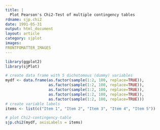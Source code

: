 ```yaml
---
title: |
  Plot Pearson's Chi2-Test of multiple contingency tables
rdname: sjp.chi2
date: 1991-05-31
output: html_document
layout: article
category: sjplot
images:
FRONTFOMATTER_IMAGES
---
```


```r
library(ggplot2)
library(sjPlot)
```

```r
# create data frame with 5 dichotomous (dummy) variables
mydf <- data.frame(as.factor(sample(1:2, 100, replace=TRUE)),
                   as.factor(sample(1:2, 100, replace=TRUE)),
                   as.factor(sample(1:2, 100, replace=TRUE)),
                   as.factor(sample(1:2, 100, replace=TRUE)),
                   as.factor(sample(1:2, 100, replace=TRUE)))
# create variable labels
items <- list(c("Item 1", "Item 2", "Item 3", "Item 4", "Item 5"))

# plot Chi2-contingency-table
sjp.chi2(mydf, axisLabels = items)



```